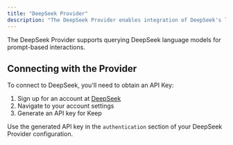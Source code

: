 ```yaml
---
title: "DeepSeek Provider"
description: "The DeepSeek Provider enables integration of DeepSeek's language models into Keep."
---
```


<Tip>
  The DeepSeek Provider supports querying DeepSeek language models for prompt-based
  interactions.
</Tip>

<AutoGeneratedSnippet />

## Connecting with the Provider

To connect to DeepSeek, you'll need to obtain an API Key:

1. Sign up for an account at [DeepSeek](https://platform.deepseek.com)
2. Navigate to your account settings
3. Generate an API key for Keep

Use the generated API key in the `authentication` section of your DeepSeek Provider configuration.